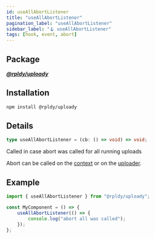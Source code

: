 ```yaml
---
id: useAllAbortListener
title: "useAllAbortListener"
pagination_label: "useAllAbortListener"
sidebar_label: "🪝 useAllAbortListener"
tags: [hook, event, abort]
---
```


## Package

**_[@rpldy/uploady](../../../packages/rpldy-uploady)_**

## Installation

```bash npm2yarn
npm install @rpldy/uploady
```

## Details

```typescript
type useAllAbortListener = (cb: () => void) => void;
```

Called in case abort was called for all running uploads

Abort can be called on the [context](../../context#abort)
or on the [uploader](../../uploader#abort).

## Example

```javascript
import { useAllAbortListener } from "@rpldy/uploady";

const MyComponent = () => {
    useAllAbortListener(() => {
        console.log("abort all was called");
    });
};
```
